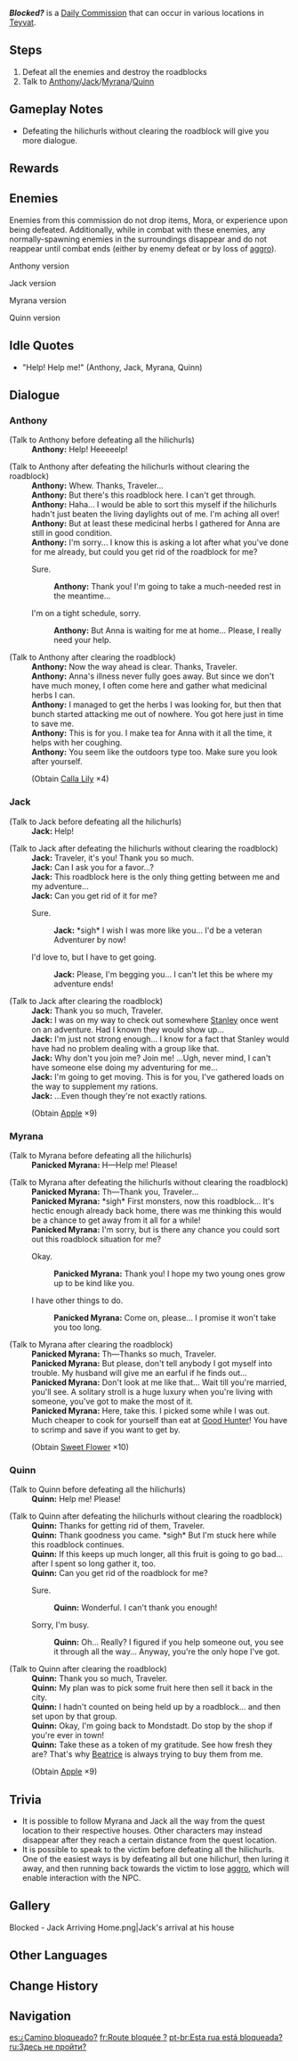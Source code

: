 {{Quest Infobox
|id             = 20001; 20011; 20012; 20013
|type           = Commission
|image          = Commission Blocked?.png
|caption        = [[Anthony]]'s version
|region         = Mondstadt
|npc            = Anthony
|startLocation  = [[Starfell Valley]], [[Mondstadt]]
|startLocation2 = [[Springvale]], Mondstadt
|startLocation3 = [[Windwail Highland]], Mondstadt
|characters     = Anthony; Jack; Panicked Myrana; Quinn; Traveler
|other          = 
*AR-Dependent Rewards
*Additional Rewards:
{{Card|Calla Lily|4|note=from [[Anthony]]}}{{Card|Apple|9|note=from [[Jack]]/[[Quinn]]}}{{Card|Sweet Flower|9|note=from [[Myrana]]}}
}}
'''''Blocked?''''' is a [[Daily Commission]] that can occur in various locations in [[Teyvat]].

==Steps==
#Defeat all the enemies and destroy the roadblocks
#Talk to [[Anthony]]/[[Jack]]/[[Myrana]]/[[Quinn]]

==Gameplay Notes==
*Defeating the hilichurls without clearing the roadblock will give you more dialogue.

==Rewards==
{{Commission Rewards|full}}

==Enemies==
Enemies from this commission do not drop items, Mora, or experience upon being defeated.
Additionally, while in combat with these enemies, any normally-spawning enemies in the surroundings disappear and do not reappear until combat ends (either by enemy defeat or by loss of [[aggro]]).

; Anthony version
{{Enemy List|Hilichurl Fighter*2;Hilichurl Grenadier;Pyro Hilichurl Shooter;Blazing Axe Mitachurl}}
; Jack version
{{Enemy List|Hilichurl Grenadier*2;Hilichurl Fighter;Dendro Samachurl;Blazing Axe Mitachurl}}
; Myrana version
{{Enemy List|Hilichurl Fighter;Wooden Shield Hilichurl Guard;Cryo Hilichurl Shooter;Hydro Samachurl;Wooden Shield Mitachurl}}
; Quinn version
{{Enemy List|Hilichurl Fighter*2;Pyro Hilichurl Shooter*2;Blazing Axe Mitachurl}}

==Idle Quotes==
* "Help! Help me!" (Anthony, Jack, Myrana, Quinn)

==Dialogue==
{{Quest Description|A group of [[hilichurls]] took advantage of a blocked road to attack Anthony/<wbr>Jack/<wbr>Myrana/<wbr>Quinn. Go help him/her.<hr />'''[[Anthony]]:''' Anthony set off from Mondstadt towards Springvale to find medicine for his sister [[Anna]], but  was set upon by hilichurls along the way. Defeat the hilichurls and save Anthony.<br />'''[[Jack]]:''' Jack was on his way to a new adventure spot, but has found himself under attack by hilichurls at [[Drunkard Gorge]]. Defeat the hilichurls and save Jack.<br />'''[[Myrana]]:''' Myrana was enjoying a rare opportunity to go out for a walk, but on the way to the winery is stopped and attacked by hilichurls. Defeat the hilichurls and save Myrana.<br />'''[[Quinn]]:''' As Quinn was transporting fruit back to Mondstadt, his path was blocked near the Thousand Winds Temple, and he was ambushed by hilichurls. Defeat the hilichurls and save Quinn.}}
===Anthony===
{{Dialogue start}}
;(Talk to Anthony before defeating all the hilichurls)
:'''Anthony:''' Help! Heeeeelp!

;(Talk to Anthony after defeating the hilichurls without clearing the roadblock)
:'''Anthony:''' Whew. Thanks, Traveler...
:'''Anthony:''' But there's this roadblock here. I can't get through.
:'''Anthony:''' Haha... I would be able to sort this myself if the hilichurls hadn't just beaten the living daylights out of me. I'm aching all over!
:'''Anthony:''' But at least these medicinal herbs I gathered for Anna are still in good condition.
:'''Anthony:''' I'm sorry... I know this is asking a lot after what you've done for me already, but could you get rid of the roadblock for me?
:{{DIcon}} Sure.
::'''Anthony:''' Thank you! I'm going to take a much-needed rest in the meantime...
:{{DIcon}} I'm on a tight schedule, sorry.
::'''Anthony:''' But Anna is waiting for me at home... Please, I really need your help.

;(Talk to Anthony after clearing the roadblock)
:'''Anthony:''' Now the way ahead is clear. Thanks, Traveler.
:'''Anthony:''' Anna's illness never fully goes away. But since we don't have much money, I often come here and gather what medicinal herbs I can.
:'''Anthony:''' I managed to get the herbs I was looking for, but then that bunch started attacking me out of nowhere. You got here just in time to save me.
:'''Anthony:''' This is for you. I make tea for Anna with it all the time, it helps with her coughing.
:'''Anthony:''' You seem like the outdoors type too. Make sure you look after yourself.
:;(Obtain [[Calla Lily]]  ×4)
{{Dialogue end}}

===Jack===
{{Dialogue start}}
;(Talk to Jack before defeating all the hilichurls)
:'''Jack:''' Help!

;(Talk to Jack after defeating the hilichurls without clearing the roadblock)
:'''Jack:''' Traveler, it's you! Thank you so much.
:'''Jack:''' Can I ask you for a favor...?
:'''Jack:''' This roadblock here is the only thing getting between me and my adventure...
:'''Jack:''' Can you get rid of it for me?
:{{DIcon}} Sure.
::'''Jack:''' *sigh* I wish I was more like you... I'd be a veteran Adventurer by now!
:{{DIcon}} I'd love to, but I have to get going.
::'''Jack:''' Please, I'm begging you... I can't let this be where my adventure ends!

;(Talk to Jack after clearing the roadblock)
:'''Jack:''' Thank you so much, Traveler.
:'''Jack:''' I was on my way to check out somewhere [[Stanley]] once went on an adventure. Had I known they would show up...
:'''Jack:''' I'm just not strong enough... I know for a fact that Stanley would have had no problem dealing with a group like that.
:'''Jack:''' Why don't you join me? Join me! ...Ugh, never mind, I can't have someone else doing my adventuring for me...
:'''Jack:''' I'm going to get moving. This is for you, I've gathered loads on the way to supplement my rations.
:'''Jack:''' ...Even though they're not exactly rations.
:;(Obtain [[Apple]] ×9)
{{Dialogue end}}

===Myrana===
{{Dialogue start}}
;(Talk to Myrana before defeating all the hilichurls)
:'''Panicked Myrana:''' H&mdash;Help me! Please!

;(Talk to Myrana after defeating the hilichurls without clearing the roadblock)
:'''Panicked Myrana:''' Th&mdash;Thank you, Traveler...
:'''Panicked Myrana:''' *sigh* First monsters, now this roadblock... It's hectic enough already back home, there was me thinking this would be a chance to get away from it all for a while!
:'''Panicked Myrana:''' I'm sorry, but is there any chance you could sort out this roadblock situation for me?
:{{DIcon}} Okay.
::'''Panicked Myrana:''' Thank you! I hope my two young ones grow up to be kind like you.
:{{DIcon}} I have other things to do.
::'''Panicked Myrana:''' Come on, please... I promise it won't take you too long.

;(Talk to Myrana after clearing the roadblock)
:'''Panicked Myrana:''' Th&mdash;Thanks so much, Traveler.
:'''Panicked Myrana:''' But please, don't tell anybody I got myself into trouble. My husband will give me an earful if he finds out...
:'''Panicked Myrana:''' Don't look at me like that... Wait till you're married, you'll see. A solitary stroll is a huge luxury when you're living with someone, you've got to make the most of it.
:'''Panicked Myrana:''' Here, take this. I picked some while I was out. Much cheaper to cook for yourself than eat at [[Good Hunter]]! You have to scrimp and save if you want to get by.
:;(Obtain [[Sweet Flower]] ×10)
{{Dialogue end}}

===Quinn===
{{Dialogue start}}
;(Talk to Quinn before defeating all the hilichurls)
:'''Quinn:''' Help me! Please!

;(Talk to Quinn after defeating the hilichurls without clearing the roadblock)
:'''Quinn:''' Thanks for getting rid of them, Traveler.
:'''Quinn:''' Thank goodness you came. *sigh* But I'm stuck here while this roadblock continues.
:'''Quinn:''' If this keeps up much longer, all this fruit is going to go bad... after I spent so long gather it, too.
:'''Quinn:''' Can you get rid of the roadblock for me?
:{{DIcon}} Sure.
::'''Quinn:''' Wonderful. I can't thank you enough!
:{{DIcon}} Sorry, I'm busy.
::'''Quinn:''' Oh... Really? I figured if you help someone out, you see it through all the way... Anyway, you're the only hope I've got.

;(Talk to Quinn after clearing the roadblock)
:'''Quinn:''' Thank you so much, Traveler.
:'''Quinn:''' My plan was to pick some fruit here then sell it back in the city.
:'''Quinn:''' I hadn't counted on being held up by a roadblock... and then set upon by that group.
:'''Quinn:''' Okay, I'm going back to Mondstadt. Do stop by the shop if you're ever in town!
:'''Quinn:''' Take these as a token of my gratitude. See how fresh they are? That's why [[Beatrice]] is always trying to buy them from me.
:;(Obtain [[Apple]] ×9)
{{Dialogue end}}

==Trivia==
*It is possible to follow Myrana and Jack all the way from the quest location to their respective houses. Other characters may instead disappear after they reach a certain distance from the quest location.
*It is possible to speak to the victim before defeating all the hilichurls. One of the easiest ways is by defeating all but one hilichurl, then luring it away, and then running back towards the victim to lose [[aggro]], which will enable interaction with the NPC.

==Gallery==
<gallery>
Blocked - Jack Arriving Home.png|Jack's arrival at his house
</gallery>

==Other Languages==
{{Other Languages
|en      = Blocked?
|zhs     = 此路不通？
|zhs_rm  = Cǐ Lù Bù Tōng?
|zht     = 此路不通？
|zht_rm  = Cǐ Lù Bù Tōng?
|zh_tl   = This Road is Blocked?
|ja      = 通行止め？
|ja_rm   = Tsuukoudome?
|ja_tl   = Suspension of Traffic?
|ko      = 통행금지라니?
|ko_rm   = Tonghaenggeumjirani?
|ko_tl   = No Throughfare?
|es      = ¿Camino bloqueado?
|es_tl   = Blocked Path?
|fr      = Route bloquée&nbsp;?
|fr_tl   = Blocked Road?
|ru      = Здесь не пройти?
|ru_tl   = Can't Pass Through Here?
|th      = ทางตันเหรอ?
|th_rm   = Thang-tan Roe?
|th_tl   = Dead End?
|vi      = Đường này không thông?
|vi_tl   = 
|de      = Eine Straßensperre?
|de_tl   = A Barricade?
|id      = Jalan Buntu?
|id_tl   = Dead End?
|pt      = Esta rua está bloqueada?
|pt_tl   = This Road is Blocked?
|tr      = Geçiş Yok
|tr_tl   = 
|it      = Non si passa!
|it_tl   = No Going Through!
}}

==Change History==
{{Change History|1.0}}

==Navigation==
{{Commission Navbox|Mondstadt|Standalone}}

[[es:¿Camino bloqueado?]]
[[fr:Route bloquée ?]]
[[pt-br:Esta rua está bloqueada?]]
[[ru:Здесь не пройти?]]